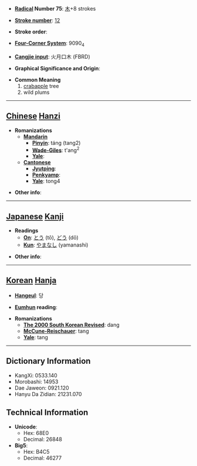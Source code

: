 * '''[[Wiktionary:Chinese radical index| Radical]] Number 75''': [[Wiktionary:Chinese radical index 木|木]]+8 strokes

* '''[[Wiktionary:Chinese total strokes index|Stroke number]]''': [[Wiktionary:Chinese total strokes index 12|12]]

* '''Stroke order''': 

* '''[[Wiktionary:Chinese four corner index|Four-Corner System]]''': 9090<sub>4</sub>

* '''[[Wiktionary:Chinese Cangjie index|Cangjie input]]''': 火月口木 (FBRD)

* '''Graphical Significance and Origin''': 

* '''Common Meaning'''
*#[[crabapple]] tree
*# wild plums


----

== [[Chinese]] [[Hanzi]] ==

* '''Romanizations'''
** '''[[Mandarin]]'''
*** '''[[Pinyin]]''': táng (tang2)
*** '''[[Wade-Giles]]''': t'ang<sup>2</sup>
*** '''[[Yale]]''': 
** '''[[Cantonese]]'''
*** '''[[Jyutping]]''':
*** '''[[Penkyamp]]''': 
*** '''[[Yale]]''': tong4

* '''Other info''': 

----

== [[Japanese]] [[Kanji]] ==

* '''Readings'''
** '''[[On]]''': [[とう]] (tō), [[どう]] (dō)
** '''[[Kun]]''': [[やまなし]] (yamanashi)

* '''Other info''':  

----

== [[Korean]] [[Hanja]] ==

* '''[[Hangeul]]''': 당

* '''[[Eumhun]] reading''': 

* '''Romanizations'''
** '''[[The 2000 South Korean Revised Romanization|The 2000 South Korean Revised]]''': dang
** '''[[McCune-Reischauer]]''': tang
** '''[[Yale]]''': tang

----

== Dictionary Information ==

* KangXi: 0533.140
* Morobashi: 14953
* Dae Jaweon: 0921.120
* Hanyu Da Zidian: 21231.070

== Technical Information ==

* '''Unicode''':
** Hex: 68E0
** Decimal: 26848
* '''Big5''':
** Hex: B4C5
** Decimal: 46277
